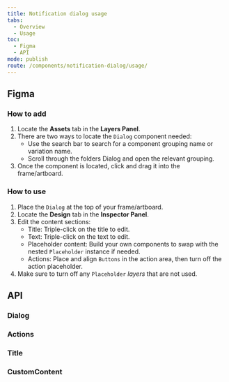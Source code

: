 ```yaml
---
title: Notification dialog usage
tabs:
  - Overview
  - Usage
toc:
  - Figma
  - API
mode: publish
route: /components/notification-dialog/usage/
---
```



## Figma

### How to add

1. Locate the **Assets** tab in the **Layers Panel**.
2. There are two ways to locate the `Dialog` component needed:
   - Use the search bar to search for a component grouping name or variation name.
   - Scroll through the folders Dialog and open the relevant grouping.
3. Once the component is located, click and drag it into the frame/artboard.

### How to use

1. Place the `Dialog` at the top of your frame/artboard.
2. Locate the **Design** tab in the **Inspector Panel**.
3. Edit the content sections:
   - Title: Triple-click on the title to edit.
   - Text: Triple-click on the text to edit.
   - Placeholder content: Build your own components to swap with the nested `Placeholder` instance if needed.
   - Actions: Place and align `Buttons` in the action area, then turn off the action placeholder.
4. Make sure to turn off any `Placeholder` _layers_ that are not used.

## API

### Dialog

<PropsTable props={Dialog.__docgenInfo.props} />

### Actions

<PropsTable props={Dialog.Actions.__docgenInfo.props} />

### Title

<PropsTable props={Dialog.Title.__docgenInfo.props} />

### CustomContent

<PropsTable props={Dialog.CustomContent.__docgenInfo.props} />
